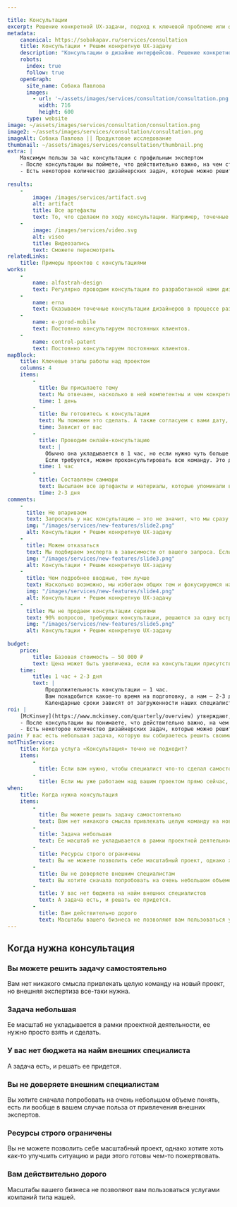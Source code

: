 ```yaml
---

title: Консультации
excerpt: Решение конкретной UX-задачи, подход к ключевой проблеме или фокус на самом важном для развития вашего интерфейса.
metadata:
    canonical: https://sobakapav.ru/services/consultation
    title: Консультации • Решим конкретную UX-задачу
    description: "Консультации о дизайне интерфейсов. Решение конкретной UX-задачи, подход к ключевой проблеме или фокус на самом важном для развития вашего интерфейса."
    robots:
      index: true
      follow: true
    openGraph:
      site_name: Собака Павлова
      images:
        - url: '~/assets/images/services/consultation/consultation.png'
          width: 716
          height: 600
      type: website
image: ~/assets/images/services/consultation/consultation.png
image2: ~/assets/images/services/consultation/consultation.png
imageAlt: Собака Павлова || Продуктовое исследование
thumbnail: ~/assets/images/services/consultation/thumbnail.png
extra: |
    Максимум пользы за час консультации с профильным экспертом
    - После консультации вы поймете, что действительно важно, на чем стоит сфокусироваться, а какие затраты не принесут вам желаемого эффекта.
    - Есть некоторое количество дизайнерских задач, которые можно решить в рамках одной консультации, без необходимости организовывать целый проект.
    
results:
    -
        image: /images/services/artifact.svg
        alt: artifact
        title: Все артефакты
        text: То, что сделаем по ходу консультации. Например, точечные комментарии к вашему интерфейсу, наброски в Миро, план действий для самостоятельного решения задачи
    -
        image: /images/services/video.svg
        alt: viseo
        title: Видеозапись
        text: Сможете пересмотреть                                       
relatedLinks:
    title: Примеры проектов с консультациями
works:
    -
        name: alfastrah-design
        text: Регулярно проводим консультации по разработанной нами дизайн-системе.
    -
        name: erna
        text: Оказываем точечные консультации дизайнеров в процессе разработки сайта.
    -
        name: e-gorod-mobile
        text: Постоянно консультируем постоянных клиентов.
    -
        name: control-patent
        text: Постоянно консультируем постоянных клиентов.
mapBlock:
    title: Ключевые этапы работы над проектом
    columns: 4
    items:
        -
          title: Вы присылаете тему
          text: Мы отвечаем, насколько в ней компетентны и чем конкретно можем быть полезны. Если тема для нас профильная, то подбираем эксперта из нашей команды.
          time: 1 день
        -
          title: Вы готовитесь к консультации
          text: Мы поможем это сделать. А также согласуем с вами дату, время и подготовим все доступ и среду.
          time: Зависит от вас
        -
          title: Проводим онлайн-консультацию
          text: |
            Обычно она укладывается в 1 час, но если нужно чуть больше времени — выходим за тайминг.
            Если требуется, можем проконсультировать всю команду. Это дороже и занимает больше времени.
          time: 1 час
        -
          title: Составляем саммари
          text: Высылаем все артефакты и материалы, которые упоминали в процессе консультации.
          time: 2-3 дня
comments:
    -
      title: Не впариваем
      text: Запросить у нас консультацию — это не значит, что мы сразу начнет ее активно продавать. Мы не оказываем консультации по всему многообразию тем и прекрасно понимаем зоны своей некомпетенции.
      img: "/images/services/new-features/slide2.png"
      alt: Консультации • Решим конкретную UX-задачу
    -
      title: Можем отказаться
      text: Мы подбираем эксперта в зависимости от вашего запроса. Если у нас нет подходящего консультанта, то мы попросту откажемся.
      img: "/images/services/new-features/slide3.png"
      alt: Консультации • Решим конкретную UX-задачу
    -
      title: Чем подробнее вводные, тем лучше
      text: Насколько возможно, мы избегаем общих тем и фокусируемся на конкретной частной задаче. Поэтому чем подробнее вы опишете задачу или проблему перед консультацией, тем лучше.
      img: "/images/services/new-features/slide4.png"
      alt: Консультации • Решим конкретную UX-задачу
    -
      title: Мы не продаем консультации сериями
      text: 90% вопросов, требующих консультации, решаются за одну встречу.
      img: "/images/services/new-features/slide5.png"
      alt: Консультации • Решим конкретную UX-задачу
 
budget:
    price:
        title: Базовая стоимость — 50 000 ₽
        text: Цена может быть увеличена, если на консультации присутствует более одного участника с вашей стороны, а также есть особые запросы по формату и содержанию.
    time:
        title: 1 час + 2-3 дня
        text: |
            Продолжительность консультации — 1 час.
            Вам понадобится какое-то время на подготовку, а нам — 2-3 дня на фиксацию итогов.
            Календарные сроки зависят от загруженности наших специалистов и вашего расписания.
roi: | 
    [McKinsey](https://www.mckinsey.com/quarterly/overview) утверждают, что инвестиции в дизайн в целом позволяют компаниям [добиться существенного эффекта](https://www.mckinsey.com/capabilities/mckinsey-design/our-insights/the-business-value-of-design). В случае с однократной консультацией посчитать выгоды невозможно, но финансовый аспект тем не менее присутствует.
    - После консультации вы понимаете, что действительно важно, на чем стоит сфокусироваться, а какие затраты не принесут вам желаемого эффекта.
    - Есть некоторое количество дизайнерских задач, которые можно решить в рамках одной консультации, без необходимости организовывать целый проект.
pain: У вас есть небольшая задача, которую вы собираетесь решить своими силами. Но внешняя экспертиза все-таки не повредит.
notThisService:
    title: Когда услуга «Консультация» точно не подходит?
    items:
        -
          title: Если вам нужно, чтобы специалист что-то сделал самостоятельно и без вашего присутствия, то это уже полноценный проект.
        -
          title: Если мы уже работаем над вашим проектом прямо сейчас, то в его рамках консультируем практически без ограничений.
when:
    title: Когда нужна консультация
    items:
        -
          title: Вы можете решить задачу самостоятельно
          text: Вам нет никакого смысла привлекать целую команду на новый проект, но внешняя экспертиза все-таки нужна.
        -
          title: Задача небольшая
          text: Ее масштаб не укладывается в рамки проектной деятельности, ее нужно просто взять и сделать.
        -
          title: Ресурсы строго ограничены
          text: Вы не можете позволить себе масштабный проект, однако хотите хоть как-то улучшить ситуацию и ради этого готовы чем-то пожертвовать.
        -
          title: Вы не доверяете внешним специалистам
          text: Вы хотите сначала попробовать на очень небольшом объеме понять, есть ли вообще в вашем случае польза от привлечения внешних экспертов.
        -
          title: У вас нет бюджета на найм внешних специалистов
          text: А задача есть, и решать ее придется.
        -
          title: Вам действительно дорого
          text: Масштабы вашего бизнеса не позволяют вам пользоваться услугами компаний типа нашей.
---
```


## Когда нужна консультация

### Вы можете решить задачу самостоятельно

Вам нет никакого смысла привлекать целую команду на новый проект, но внешняя экспертиза все-таки нужна.

### Задача небольшая

Ее масштаб не укладывается в рамки проектной деятельности, ее нужно просто взять и сделать.

### У вас нет бюджета на найм внешних специалиста

А задача есть, и решать ее придется.

### Вы не доверяете внешним специалистам

Вы хотите сначала попробовать на очень небольшом объеме понять, есть ли вообще в вашем случае польза от привлечения внешних экспертов.

### Ресурсы строго ограничены

Вы не можете позволить себе масштабный проект, однако хотите хоть как-то улучшить ситуацию и ради этого готовы чем-то пожертвовать.

### Вам действительно дорого

Масштабы вашего бизнеса не позволяют вам пользоваться услугами компаний типа нашей.
